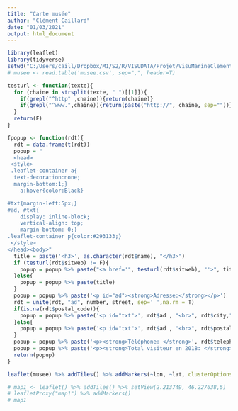 ```yaml
---
title: "Carte musée"
author: "Clément Caillard"
date: "01/03/2021"
output: html_document
---
```


```r
library(leaflet)
library(tidyverse)
setwd("C:/Users/caill/Dropbox/M1/S2/R/VISUDATA/Projet/VisuMarineClement")
# musee <- read.table('musee.csv', sep=",", header=T)
```
```r
testurl <- function(texte){
  for (chaine in strsplit(texte, " ")[[1]]){
    if(grepl("^http" ,chaine)){return(chaine)}
    if(grepl("^www.",chaine)){return(paste("http://", chaine, sep=""))}
  }
  return(F)
}

fpopup <- function(rdt){
  rdt = data.frame(t(rdt))
  popup = "
  <head>
 <style>
 .leaflet-container a{
  text-decoration:none;
  margin-bottom:1;}
    a:hover{color:Black}

#txt{margin-left:5px;}
#ad, #txt{
    display: inline-block;
    vertical-align: top;
    margin-bottom: 0;}
.leaflet-container p{color:#293133;}
 </style>
</head><body>"
  title = paste('<h3>', as.character(rdt$name), "</h3>")
  if (testurl(rdt$sitweb) != F){
    popup = popup %>% paste("<a href='", testurl(rdt$sitweb), "'>", title, "</a>", sep ="")
  }else{
    popup = popup %>% paste(title)
  } 
  popup = popup %>% paste('<p id="ad"><strong>Adresse:</strong></p>')
  rdt = unite(rdt, "ad", number, street, sep=' ',na.rm = T)
  if(is.na(rdt$postal_code)){
    popup = popup %>% paste('<p id="txt">', rdt$ad , "<br>", rdt$city,"</p>", sep="")
  }else{
    popup = popup %>% paste('<p id="txt">', rdt$ad , "<br>", rdt$postal_code, " ", rdt$city,"</p>", sep="")
  }
  popup = popup %>% paste('<p><strong>Téléphone: </strong>', rdt$telephone1, "</p>", sep="")
  popup = popup %>% paste('<p><strong>Total visiteur en 2018: </strong>', rdt$total.2018, "</p></body>", sep="")
  return(popup)
}
```


```r
leaflet(musee) %>% addTiles() %>% addMarkers(~lon, ~lat, clusterOptions = markerClusterOptions(), clusterId = as.character(~region), popup = ~apply(musee, 1, fpopup), icon = icons(iconUrl = "https://www.flaticon.com/svg/vstatic/svg/1825/1825814.svg?token=exp=1614959202~hmac=7d5cc095f2d18eb057af69c77cd24f3e", iconWidth = 20, iconHeight = 95))

# map1 <- leaflet() %>% addTiles() %>% setView(2.213749, 46.227638,5)
# leafletProxy("map1") %>% addMarkers()
# map1
```

